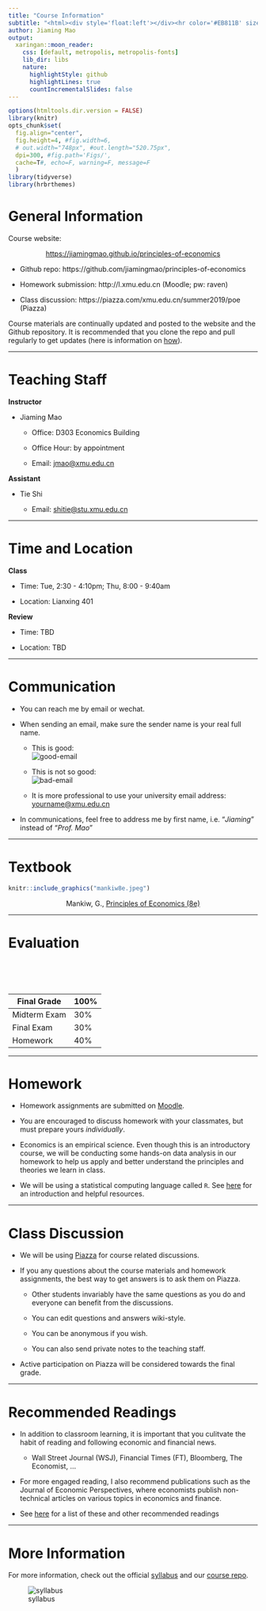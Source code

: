```yaml
---
title: "Course Information"
subtitle: "<html><div style='float:left'></div><hr color='#EB811B' size=1px width=796px></html>"
author: Jiaming Mao 
output:
  xaringan::moon_reader:
    css: [default, metropolis, metropolis-fonts] 
    lib_dir: libs
    nature:
      highlightStyle: github
      highlightLines: true
      countIncrementalSlides: false
---
```


```r
options(htmltools.dir.version = FALSE)
library(knitr)
opts_chunk$set(
  fig.align="center",  
  fig.height=4, #fig.width=6,
  # out.width="748px", #out.length="520.75px",
  dpi=300, #fig.path='Figs/',
  cache=T#, echo=F, warning=F, message=F
  )
library(tidyverse)
library(hrbrthemes)
```

# General Information

Course website: 

<div style="text-align:center"><a href="https://jiamingmao.github.io/principles-of-economics">https://jiamingmao.github.io/principles-of-economics</a></div>

- Github repo: https://github.com/jiamingmao/principles-of-economics

- Homework submission: http://l.xmu.edu.cn (Moodle; pw: raven)

- Class discussion: https://piazza.com/xmu.edu.cn/summer2019/poe (Piazza)

Course materials are continually updated and posted to the website and the Github repository. It is recommended that you clone the repo and pull regularly to get updates (here is information on  [how](https://jiamingmao.github.io/principles-of-economics/Software)).

---

# Teaching Staff

**Instructor**

- Jiaming Mao

    - Office: D303 Economics Building
    
    - Office Hour: by appointment
    
    - Email: [jmao@xmu.edu.cn](Emailto: jmao@xmu.edu.cn)
    
**Assistant**

- Tie Shi

    - Email: [shitie@stu.xmu.edu.cn](Emailto: shitie@stu.xmu.edu.cn)

---

# Time and Location

**Class**

- Time: Tue, 2:30 - 4:10pm; Thu, 8:00 - 9:40am

- Location: Lianxing 401

**Review** 

- Time: TBD

- Location: TBD

---

# Communication

- You can reach me by email or wechat.

- When sending an email, make sure the sender name is your real full name.

    - This is good:<br>![good-email](good-email.jpg)
    
    - This is not so good:<br>![bad-email](bad-email.png)
    
    - It is more professional to use your university email address: <yourname@xmu.edu.cn>
    
- In communications, feel free to address me by first name, i.e. "_Jiaming_" instead of "_Prof. Mao_"

---

# Textbook

```r
knitr::include_graphics("mankiw8e.jpeg")
```
<p></p>
<div style="text-align:center">Mankiw, G., <a href="https://www.amazon.com/Principles-Economics-Mankiws/dp/1305585127">Principles of Economics (8e)</a></div>

---

# Evaluation

<br>
<br>
<br>

Final Grade | 100%
-------- | -------
Midterm Exam | 30%
Final Exam | 30%
Homework | 40%

---

# Homework

- Homework assignments are submitted on [Moodle](http://l.xmu.edu.cn).

- You are encouraged to discuss homework with your classmates, but must prepare yours *individually*.

- Economics is an empirical science. Even though this is an introductory course, we will be conducting some hands-on data analysis in our homework to help us apply and better understand the principles and theories we learn in class.

- We will be using a statistical computing language called `R`. See [here](https://jiamingmao.github.io/principles-of-economics/Software/) for an introduction and helpful resources.

---

# Class Discussion

- We will be using [Piazza]( https://piazza.com/xmu.edu.cn/summer2019/poe) for course related discussions.

- If you any questions about the course materials and homework assignments, the best way to get answers is to ask them on Piazza.

    - Other students invariably have the same questions as you do and everyone can benefit from the discussions.
    
    - You can edit questions and answers wiki-style.
    
    - You can be anonymous if you wish.
    
    - You can also send private notes to the teaching staff.
    
- Active participation on Piazza will be considered towards the final grade.

---

# Recommended Readings

- In addition to classroom learning, it is important that you culitvate the habit of reading and following economic and financial news.

  - Wall Street Journal (WSJ), Financial Times (FT), Bloomberg, The Economist, ...
  
- For more engaged reading, I also recommend publications such as the Journal of Economic Perspectives, where economists publish non-technical articles on various topics in economics and finance.

- See [here](https://jiamingmao.github.io/principles-of-economics/Links) for a list of these and other recommended readings

---

# More Information

For more information, check out the official [syllabus](https://jiamingmao.github.io/principles-of-economics/assets/syllabus.pdf) and our [course repo](https://github.com/jiamingmao/principles-of-economics). 

![syllabus](syllabus.png)